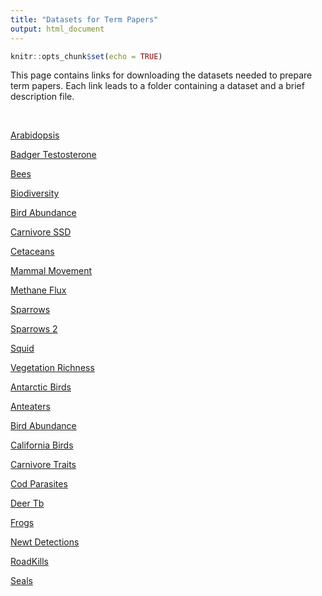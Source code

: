 ```yaml
---
title: "Datasets for Term Papers"
output: html_document
---
```

  
  ```r
knitr::opts_chunk$set(echo = TRUE)
```

This page contains links for downloading the datasets needed to prepare term papers. Each link leads to a folder containing a dataset and a brief description file.

</br>


<a href="Paper_Datasets/Arabidopsis.zip" >Arabidopsis</a>

<a href="Paper_Datasets/Badger_Testosterone.zip" >Badger Testosterone</a>

<a href="Paper_Datasets/Bees.zip" >Bees</a>

<a href="Paper_Datasets/Biodiversity.zip" >Biodiversity</a>

<a href="Paper_Datasets/Bird_Abundance.zip" >Bird Abundance</a>

<a href="Paper_Datasets/Carnivore_SSD.zip" >Carnivore SSD</a>

<a href="Paper_Datasets/Cetaceans.zip" >Cetaceans</a>

<a href="Paper_Datasets/Mammal_Movement.zip" >Mammal Movement</a>

<a href="Paper_Datasets/Methane_Flux.zip" >Methane Flux</a>

<a href="Paper_Datasets/Sparrows.zip" >Sparrows</a>

<a href="Paper_Datasets/Sparrows_2.zip" >Sparrows 2</a>

<a href="Paper_Datasets/Squid.zip" >Squid</a>

<a href="Paper_Datasets/Vegetation.zip" >Vegetation Richness</a>

<a href="Paper_Datasets/Antarctic_Birds.zip" >Antarctic Birds</a>

<a href="Paper_Datasets/Anteaters.zip" >Anteaters</a>

<a href="Paper_Datasets/Bird_Abundance.zip" >Bird Abundance</a>

<a href="Paper_Datasets/California_Birds.zip" >California Birds</a>

<a href="Paper_Datasets/Carnivore_Traits.zip" >Carnivore Traits</a>

<a href="Paper_Datasets/Cod_Parasites.zip" >Cod Parasites</a>

<a href="Paper_Datasets/Deer_Tb.zip" >Deer Tb</a>

<a href="Paper_Datasets/Frogs.zip" >Frogs</a>

<a href="Paper_Datasets/Newt_Detections.zip" >Newt Detections</a>

<a href="Paper_Datasets/RoadKills.zip" >RoadKills</a>

<a href="Paper_Datasets/Seals.zip" >Seals</a>

